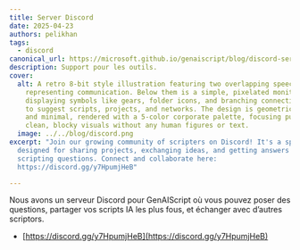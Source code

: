 ```yaml
---
title: Server Discord
date: 2025-04-23
authors: pelikhan
tags:
  - discord
canonical_url: https://microsoft.github.io/genaiscript/blog/discord-server
description: Support pour les outils.
cover:
  alt: A retro 8-bit style illustration featuring two overlapping speech bubbles
    representing communication. Below them is a simple, pixelated monitor
    displaying symbols like gears, folder icons, and branching connection lines
    to suggest scripts, projects, and networks. The design is geometric, flat,
    and minimal, rendered with a 5-color corporate palette, focusing purely on
    clean, blocky visuals without any human figures or text.
  image: ../../blog/discord.png
excerpt: "Join our growing community of scripters on Discord! It's a space
  designed for sharing projects, exchanging ideas, and getting answers to your
  scripting questions. Connect and collaborate here:
  https://discord.gg/y7HpumjHeB"

---
```



<BlogNarration />

Nous avons un serveur Discord pour GenAIScript où vous pouvez poser des questions,
partager vos scripts IA les plus fous, et échanger avec d’autres scriptors.

* [https://discord.gg/y7HpumjHeB](https://discord.gg/y7HpumjHeB)
